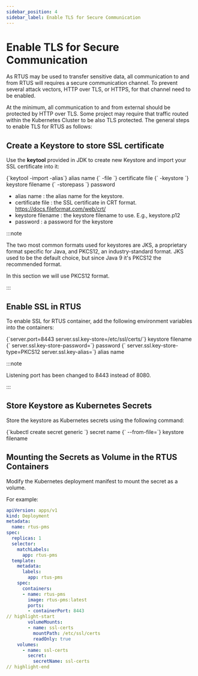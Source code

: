 ```yaml
---
sidebar_position: 4
sidebar_label: Enable TLS for Secure Communication
---
```



#	Enable TLS for Secure Communication

As RTUS may be used to transfer sensitive data, all communication to and from RTUS will requires a secure communication channel. 
To prevent several attack vectors, HTTP over TLS, or HTTPS, for that channel need to be enabled.

At the minimum, all communication to and from external should be protected by HTTP over TLS. Some project may require that traffic routed within the Kubernetes Cluster to be also TLS protected.
The general steps to enable TLS for RTUS as follows:

##	Create a Keystore to store SSL certificate

Use the **keytool** provided in JDK to create new Keystore and import your SSL certificate into it:

<CodeBlock language="bash">
{`keytool -import -alias`}
<span className="highlight">alias name</span>
{` -file `}
<span className="highlight">certificate file</span>
{` -keystore `}
<span className="highlight">keystore filename</span>
{` -storepass `}
<span className="highlight">password</span>
</CodeBlock>


- <span className="highlight">alias name</span> : the alias name for the keystore.
- <span className="highlight">certificate file</span> : the SSL certificate in CRT format.  https://docs.fileformat.com/web/crt/
- <span className="highlight">keystore filename</span> : the keystore filename to use. E.g., keystore.p12
- <span className="highlight">password</span> : a password for the keystore

:::note

The two most common formats used for keystores are JKS, a proprietary format specific for Java, and PKCS12, an industry-standard format. 
JKS used to be the default choice, but since Java 9 it's PKCS12 the recommended format. 

In this section we will use PKCS12 format.

:::

##	Enable SSL in RTUS

To enable SSL for RTUS container, add the following environment variables into the containers:

<CodeBlock language="yml">
{`server.port=8443
server.ssl.key-store=/etc/ssl/certs/`}
<span className="highlight">keystore filename</span>
{`
server.ssl.key-store-password=`}
<span className="highlight">password</span>
{`
server.ssl.key-store-type=PKCS12
server.ssl.key-alias=`}
<span className="highlight">alias name</span>
</CodeBlock>

:::note

Listening port has been changed to 8443 instead of 8080. 

:::

##	Store Keystore as Kubernetes Secrets

Store the keystore as Kubernetes secrets using the following command:

<CodeBlock language="bash">
{`kubectl create secret generic `}
<span className="highlight">secret name</span>
{` --from-file=`}
<span className="highlight">keystore filename</span>
</CodeBlock>

##	Mounting the Secrets as Volume in the RTUS Containers

Modify the Kubernetes deployment manifest to mount the secret as a volume.

For example:

```yaml
apiVersion: apps/v1
kind: Deployment
metadata:
  name: rtus-pms
spec:
  replicas: 1
  selector:
    matchLabels:
      app: rtus-pms
  template:
    metadata:
      labels:
        app: rtus-pms
    spec:
      containers:
      - name: rtus-pms
        image: rtus-pms:latest
        ports:
        - containerPort: 8443
// highlight-start
        volumeMounts:
        - name: ssl-certs
          mountPath: /etc/ssl/certs
          readOnly: true
    volumes:
      - name: ssl-certs
        secret:
          secretName: ssl-certs
// highlight-end
```

